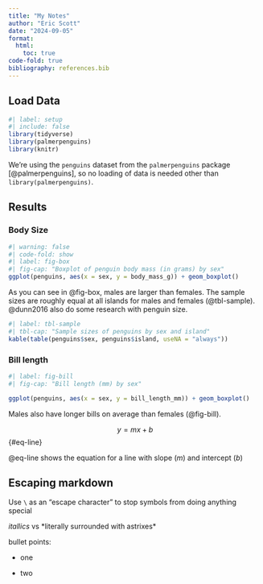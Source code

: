 ```yaml
---
title: "My Notes"
author: "Eric Scott"
date: "2024-09-05"
format: 
  html: 
    toc: true
code-fold: true
bibliography: references.bib
---
```


## Load Data

```r
#| label: setup
#| include: false
library(tidyverse)
library(palmerpenguins)
library(knitr)
```

We're using the `penguins` dataset from the `palmerpenguins` package [@palmerpenguins], so no loading of data is needed other than `library(palmerpenguins)`.

## Results

### Body Size

```r
#| warning: false 
#| code-fold: show
#| label: fig-box
#| fig-cap: "Boxplot of penguin body mass (in grams) by sex"
ggplot(penguins, aes(x = sex, y = body_mass_g)) + geom_boxplot()
```

As you can see in @fig-box, males are larger than females.
The sample sizes are roughly equal at all islands for males and females (@tbl-sample).
@dunn2016 also do some research with penguin size.

```r
#| label: tbl-sample
#| tbl-cap: "Sample sizes of penguins by sex and island"
kable(table(penguins$sex, penguins$island, useNA = "always"))
```

### Bill length

```r
#| label: fig-bill
#| fig-cap: "Bill length (mm) by sex" 

ggplot(penguins, aes(x = sex, y = bill_length_mm)) + geom_boxplot()
```

Males also have longer bills on average than females (@fig-bill).

$$
y = mx + b
$$ {#eq-line}

@eq-line shows the equation for a line with slope ($m$) and intercept ($b$)

## Escaping markdown

Use `\` as an "escape character" to stop symbols from doing anything special

*itallics* vs \*literally surrounded with astrixes\*

bullet points:

-   one

-   two
